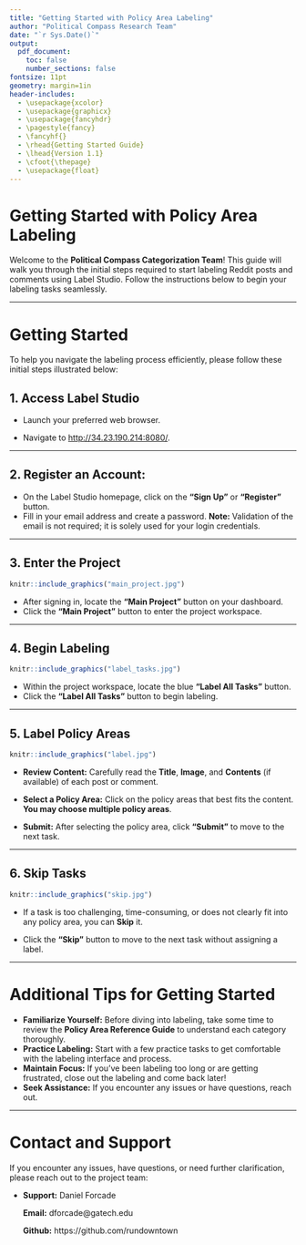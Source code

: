 ```yaml
---
title: "Getting Started with Policy Area Labeling"
author: "Political Compass Research Team"
date: "`r Sys.Date()`"
output:
  pdf_document:
    toc: false
    number_sections: false
fontsize: 11pt
geometry: margin=1in
header-includes:
  - \usepackage{xcolor}
  - \usepackage{graphicx}
  - \usepackage{fancyhdr}
  - \pagestyle{fancy}
  - \fancyhf{}
  - \rhead{Getting Started Guide}
  - \lhead{Version 1.1}
  - \cfoot{\thepage}
  - \usepackage{float}
---
```

  
# Getting Started with Policy Area Labeling

Welcome to the **Political Compass Categorization Team**! This guide will walk you through the initial steps required to start labeling Reddit posts and comments using Label Studio. Follow the instructions below to begin your labeling tasks seamlessly.

---

# Getting Started

To help you navigate the labeling process efficiently, please follow these initial steps illustrated below:

## 1. Access Label Studio

- Launch your preferred web browser.  

- Navigate to [http://34.23.190.214:8080/](http://34.23.190.214:8080/).

---

## 2. Register an Account:  

- On the Label Studio homepage, click on the **"Sign Up"** or **"Register"** button.
- Fill in your email address and create a password. **Note:** Validation of the email is not required; it is solely used for your login credentials.


---

## 3. Enter the Project


```r
knitr::include_graphics("main_project.jpg")
```  

- After signing in, locate the **"Main Project"** button on your dashboard.
- Click the **"Main Project"** button to enter the project workspace.  


---

## 4. Begin Labeling


```r
knitr::include_graphics("label_tasks.jpg")
```  

- Within the project workspace, locate the blue **"Label All Tasks"** button.
- Click the **"Label All Tasks"** button to begin labeling.  


---

## 5. Label Policy Areas

```r
knitr::include_graphics("label.jpg")
```  

- **Review Content:** Carefully read the **Title**, **Image**, and **Contents** (if available) of each post or comment.  

- **Select a Policy Area:** Click on the policy areas that best fits the content. **You may choose multiple policy areas**.  

- **Submit:** After selecting the policy area, click **"Submit"** to move to the next task. 




---

## 6. Skip Tasks


```r
knitr::include_graphics("skip.jpg")
```   


- If a task is too challenging, time-consuming, or does not clearly fit into any policy area, you can **Skip** it.  

- Click the **"Skip"** button to move to the next task without assigning a label.  



---

# Additional Tips for Getting Started

- **Familiarize Yourself:** Before diving into labeling, take some time to review the **Policy Area Reference Guide** to understand each category thoroughly.
- **Practice Labeling:** Start with a few practice tasks to get comfortable with the labeling interface and process.
- **Maintain Focus:** If you've been labeling too long or are getting frustrated, close out the labeling and come back later!
- **Seek Assistance:** If you encounter any issues or have questions, reach out.

---

# Contact and Support

If you encounter any issues, have questions, or need further clarification, please reach out to the project team:

- **Support:** Daniel Forcade  

  **Email:** dforcade@gatech.edu  
  
  **Github:** https://github.com/rundowntown  
  
  